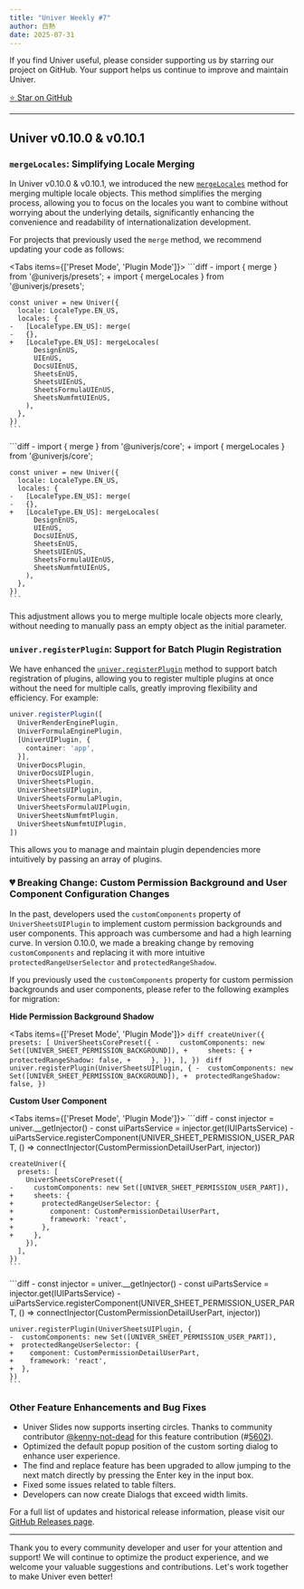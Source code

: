 ```yaml
---
title: "Univer Weekly #7"
author: 白熱
date: 2025-07-31
---
```



If you find Univer useful, please consider supporting us by starring our project on GitHub. Your support helps us continue to improve and maintain Univer.

<a href="https://github.com/dream-num/univer" target="_blank" rel="noopener noreferrer">
  <RainbowButton variant="outline">⭐️ Star on GitHub</RainbowButton>
</a>

---

## Univer v0.10.0 & v0.10.1

### `mergeLocales`: Simplifying Locale Merging

In Univer v0.10.0 & v0.10.1, we introduced the new [`mergeLocales`](/guides/sheets/getting-started/i18n#mergeLocales) method for merging multiple locale objects. This method simplifies the merging process, allowing you to focus on the locales you want to combine without worrying about the underlying details, significantly enhancing the convenience and readability of internationalization development.

For projects that previously used the `merge` method, we recommend updating your code as follows:

<Tabs items={['Preset Mode', 'Plugin Mode']}>
  <Tab>
    ```diff
    - import { merge } from '@univerjs/presets';
    + import { mergeLocales } from '@univerjs/presets';

    const univer = new Univer({
      locale: LocaleType.EN_US,
      locales: {
    -   [LocaleType.EN_US]: merge(
    -   {},
    +   [LocaleType.EN_US]: mergeLocales(
          DesignEnUS,
          UIEnUS,
          DocsUIEnUS,
          SheetsEnUS,
          SheetsUIEnUS,
          SheetsFormulaUIEnUS,
          SheetsNumfmtUIEnUS,
        ),
      },
    })
    ```
  </Tab>
  <Tab>
    ```diff
    - import { merge } from '@univerjs/core';
    + import { mergeLocales } from '@univerjs/core';

    const univer = new Univer({
      locale: LocaleType.EN_US,
      locales: {
    -   [LocaleType.EN_US]: merge(
    -   {},
    +   [LocaleType.EN_US]: mergeLocales(
          DesignEnUS,
          UIEnUS,
          DocsUIEnUS,
          SheetsEnUS,
          SheetsUIEnUS,
          SheetsFormulaUIEnUS,
          SheetsNumfmtUIEnUS,
        ),
      },
    })
    ```
  </Tab>
</Tabs>

This adjustment allows you to merge multiple locale objects more clearly, without needing to manually pass an empty object as the initial parameter.

### `univer.registerPlugin`: Support for Batch Plugin Registration

We have enhanced the [`univer.registerPlugin`](/guides/sheets/getting-started/installation#registerPlugin) method to support batch registration of plugins, allowing you to register multiple plugins at once without the need for multiple calls, greatly improving flexibility and efficiency. For example:

```typescript
univer.registerPlugin([
  UniverRenderEnginePlugin,
  UniverFormulaEnginePlugin,
  [UniverUIPlugin, {
    container: 'app',
  }],
  UniverDocsPlugin,
  UniverDocsUIPlugin,
  UniverSheetsPlugin,
  UniverSheetsUIPlugin,
  UniverSheetsFormulaPlugin,
  UniverSheetsFormulaUIPlugin,
  UniverSheetsNumfmtPlugin,
  UniverSheetsNumfmtUIPlugin,
])
```

This allows you to manage and maintain plugin dependencies more intuitively by passing an array of plugins.

### 💔 Breaking Change: Custom Permission Background and User Component Configuration Changes

In the past, developers used the `customComponents` property of `UniverSheetsUIPlugin` to implement custom permission backgrounds and user components. This approach was cumbersome and had a high learning curve. In version 0.10.0, we made a breaking change by removing `customComponents` and replacing it with more intuitive `protectedRangeUserSelector` and `protectedRangeShadow`.

If you previously used the `customComponents` property for custom permission backgrounds and user components, please refer to the following examples for migration:

**Hide Permission Background Shadow**

<Tabs items={['Preset Mode', 'Plugin Mode']}>
  <Tab>
    ```diff
    createUniver({
      presets: [
        UniverSheetsCorePreset({
    -     customComponents: new Set([UNIVER_SHEET_PERMISSION_BACKGROUND]),
    +     sheets: {
    +       protectedRangeShadow: false,
    +     },
        }),
      ],
    })
    ```
  </Tab>
  <Tab>
    ```diff
    univer.registerPlugin(UniverSheetsUIPlugin, {
    -  customComponents: new Set([UNIVER_SHEET_PERMISSION_BACKGROUND]),
    +  protectedRangeShadow: false,
    })
    ```
  </Tab>
</Tabs>

**Custom User Component**

<Tabs items={['Preset Mode', 'Plugin Mode']}>
  <Tab>
    ```diff
    - const injector = univer.__getInjector()
    - const uiPartsService = injector.get(IUIPartsService)
    - uiPartsService.registerComponent(UNIVER_SHEET_PERMISSION_USER_PART, () => connectInjector(CustomPermissionDetailUserPart, injector))

    createUniver({
      presets: [
        UniverSheetsCorePreset({
    -     customComponents: new Set([UNIVER_SHEET_PERMISSION_USER_PART]),
    +     sheets: {
    +       protectedRangeUserSelector: {
    +         component: CustomPermissionDetailUserPart,
    +         framework: 'react',
    +       },
    +     },
        }),
      ],
    })
    ```
  </Tab>
  <Tab>
    ```diff
    - const injector = univer.__getInjector()
    - const uiPartsService = injector.get(IUIPartsService)
    - uiPartsService.registerComponent(UNIVER_SHEET_PERMISSION_USER_PART, () => connectInjector(CustomPermissionDetailUserPart, injector))

    univer.registerPlugin(UniverSheetsUIPlugin, {
    -  customComponents: new Set([UNIVER_SHEET_PERMISSION_USER_PART]),
    +  protectedRangeUserSelector: {
    +    component: CustomPermissionDetailUserPart,
    +    framework: 'react',
    +  },
    })
    ```
  </Tab>
</Tabs>

### Other Feature Enhancements and Bug Fixes

- Univer Slides now supports inserting circles. Thanks to community contributor [@kenny-not-dead](https://github.com/kenny-not-dead) for this feature contribution (#[5602](https://github.com/dream-num/univer/pull/5602)).
- Optimized the default popup position of the custom sorting dialog to enhance user experience.
- The find and replace feature has been upgraded to allow jumping to the next match directly by pressing the Enter key in the input box.
- Fixed some issues related to table filters.
- Developers can now create Dialogs that exceed width limits.

For a full list of updates and historical release information, please visit our [GitHub Releases page](https://github.com/dream-num/univer/releases/tag/v0.10.0).

---

Thank you to every community developer and user for your attention and support! We will continue to optimize the product experience, and we welcome your valuable suggestions and contributions. Let's work together to make Univer even better!
